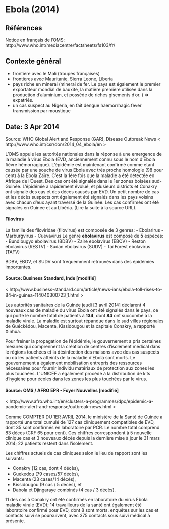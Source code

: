 Ebola (2014)
========================================================

Références
----------

Notice en français de l'OMS: http://www.who.int/mediacentre/factsheets/fs103/fr/

Contexte général
----------------

- frontière avec le Mali (troupes françaises)
- frontières avec Mauritanie, Sierra Leone, Liberia
- pays riche en minerai (minerai de fer. Le pays est également le premier exportateur mondial de bauxite, la matière première utilisée dans la production d'aluminium, et possède de riches gisements d'or. ) => expatriés.
- un cas suspect au Nigeria, en fait dengue haemorrhagic fever transmission par moustique

Date: 3 Apr 2014
----------------
Source: WHO Global Alert and Response (GAR), Disease Outbreak News < http://www.who.int/csr/don/2014_04_ebola/en > 

L'OMS appuie les autorités nationales dans la réponse à une emergence de la maladie à virus Ebola (EVD, anciennement connu sous le nom d'Ebola fièvre hémorragique). L'épidémie est maintenant confirmé comme etant causée par une souche de virus Ebola avec très proche homologie (98 pour cent) à la Ebola Zaïre. C'est la 1ère fois que la maladie a été détectée en Afrique de l'Ouest. Des cas ont été signalés dans le 1er zones boisées sud-Guinée. L'épidémie a rapidement évolué, et plusieurs districts et Conakry ont signalé des cas et des décès causés par EVD. Un petit nombre de cas et les décès suspects ont également été signalés dans les pays voisins avec chacun d'eux ayant traversé de la Guinée.
Les cas confirmés ont été signalés en Guinée et au Libéria. (Lire la suite
à la source URL). 

#### Filovirus

La famille des filoviridae (filovirus) est composée de 3 genres:
- Ebolarirus
- Marburgvirus
- Cuevavirus
Le genre **ebolavirus** est composé de **5** espèces:
- Bundibugyo ebolavirus (BDBV)
- Zaire ebolavirus (EBOV)
- Reston ebolavirus (RESTV)
- Sudan ebolavirus (SUDV)
- Taï Forest ebolavirus (TAFV)

BDBV, EBOV, et SUDV sont fréquemment retrouvés dans des épidémies importantes.

#### Source: Business Standard, Inde [modifié]
< http://www.business-standard.com/article/news-ians/ebola-toll-rises-to-84-in-guinea-114040300723_1.html >


Les autorités sanitaires de la Guinée jeudi [3 avril 2014] déclarent 4 nouveaux cas de maladie du virus Ebola ont été signalés dans le pays, ce qui porte le nombre total de patients à **134**, dont **84** ont succombé à la maladie virale. La maladie est surtout répandue dans le sud villes régionales de Guéckédou, Macenta, Kissidougou et la capitale Conakry, a rapporté Xinhua.

Pour freiner la propagation de l'épidémie, le gouvernement a pris certaines mesures qui comprennent la création de centres d'isolement médical dans le régions touchées et la désinfection des maisons avec des cas suspects ou où les patients atteints de la maladie d'Ebola sont morts. Le gouvernement a également mobilisation entrepris des ressources nécessaires pour fournir individu matériaux de protection aux zones les plus touchées. L'UNICEF a également procédé à la distribution de kits d'hygiène pour écoles dans les zones les plus touchées par le virus. 

#### Source: OMS / AFRO EPR - Foyer Nouvelles [modifié]
< http://www.afro.who.int/en/clusters-a-programmes/dpc/epidemic-a-pandemic-alert-and-response/outbreak-news.html >


Comme COMPTER DU 1ER AVRIL 2014, le ministère de la Santé de Guinée a rapporté une
total cumulé de 127 cas cliniquement compatibles de EVD, dont
35 sont confirmés en laboratoire par PCR. Le nombre total comprend 83
décès (CRF 65 pour cent). Ces chiffres correspondent à 5 nouvelle clinique
cas et 3 nouveaux décès depuis la dernière mise à jour le 31 mars 2014; 22
patients restent dans l'isolement.

Les chiffres actuels de cas cliniques selon le lieu de rapport sont les suivants:

- Conakry (12 cas, dont 4 décès),
- Guekedou (79 cases/57 décès),
- Macenta (23 cases/14 décès),
- Kissidougou (9 cas / 5 décès), et
- Dabola et Djingaraye combinés (4 cas / 3 décès).

11 des cas à Conakry ont été confirmés en laboratoire du virus Ebola
maladie virale (EVD); 14 travailleurs de la santé ont également été laboratoire
confirmé pour EVD, dont 8 sont morts. enquêtes sur les cas et contacts
suivi se poursuivent, avec 375 contacts sous suivi médical à
présente. 

